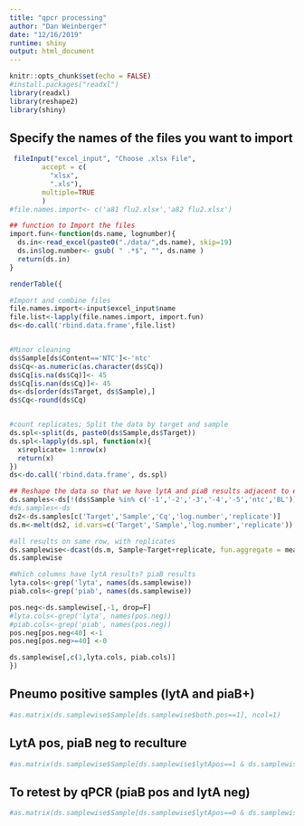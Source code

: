 ```yaml
---
title: "qpcr processing"
author: "Dan Weinberger"
date: "12/16/2019"
runtime: shiny
output: html_document
---
```


```r
knitr::opts_chunk$set(echo = FALSE)
#install.packages("readxl")
library(readxl)
library(reshape2)
library(shiny)
```

## Specify the names of the files you want to import

```r
 fileInput("excel_input", "Choose .xlsx File",
        accept = c(
          "xlsx",
          ".xls"),
        multiple=TRUE
        )
#file.names.import<- c('a81 flu2.xlsx','a82 flu2.xlsx')

```


```r
## function to Import the files 
import.fun<-function(ds.name, lognumber){
  ds.in<-read_excel(paste0("./data/",ds.name), skip=19)
  ds.in$log.number<- gsub( " .*$", "", ds.name )
  return(ds.in)
}
```


```r
renderTable({

#Import and combine files
file.names.import<-input$excel_input$name
file.list<-lapply(file.names.import, import.fun)
ds<-do.call('rbind.data.frame',file.list)


#Minor cleaning
ds$Sample[ds$Content=='NTC']<-'ntc'
ds$Cq<-as.numeric(as.character(ds$Cq))
ds$Cq[is.na(ds$Cq)]<- 45
ds$Cq[is.nan(ds$Cq)]<- 45
ds<-ds[order(ds$Target, ds$Sample),]
ds$Cq<-round(ds$Cq)


#count replicates; Split the data by target and sample
ds.spl<-split(ds, paste0(ds$Sample,ds$Target))
ds.spl<-lapply(ds.spl, function(x){ 
  x$replicate= 1:nrow(x)
  return(x)
})
ds<-do.call('rbind.data.frame', ds.spl)

## Reshape the data so that we have lytA and piaB results adjacent to each other
ds.samples<-ds[!(ds$Sample %in% c('-1','-2','-3','-4','-5','ntc','BL')) ,  ]
#ds.samples<-ds
ds2<-ds.samples[c('Target','Sample','Cq','log.number','replicate')]
ds.m<-melt(ds2, id.vars=c('Target','Sample','log.number','replicate'))

#all results on same row, with replicates
ds.samplewise<-dcast(ds.m, Sample~Target+replicate, fun.aggregate = mean)
ds.samplewise

#Which columns have lytA results? piaB results
lyta.cols<-grep('lyta', names(ds.samplewise))
piab.cols<-grep('piab', names(ds.samplewise))

pos.neg<-ds.samplewise[,-1, drop=F]
#lyta.cols<-grep('lyta', names(pos.neg))
#piab.cols<-grep('piab', names(pos.neg))
pos.neg[pos.neg<40] <-1
pos.neg[pos.neg>=40] <-0

ds.samplewise[,c(1,lyta.cols, piab.cols)]
})
```


## Pneumo positive samples (lytA and piaB+)
```r
#as.matrix(ds.samplewise$Sample[ds.samplewise$both.pos==1], ncol=1)

```

## LytA pos, piaB neg to reculture
```r
#as.matrix(ds.samplewise$Sample[ds.samplewise$lytApos==1 & ds.samplewise$piaBpos==0], ncol=1)

```

## To retest by qPCR (piaB pos and lytA neg)

```r
#as.matrix(ds.samplewise$Sample[ds.samplewise$lytApos==0 & ds.samplewise$piaBpos==1], ncol=1)

```







